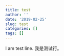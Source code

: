 ```yaml
---
title: test
author: ''
date: '2019-02-25'
slug: test
categories: []
tags: []
---
```

I am test line.
我是测试行。

